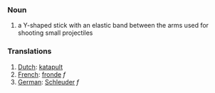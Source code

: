 ===Noun===

# a Y-shaped stick with an elastic band between the arms used for shooting small projectiles

===Translations===
#[[Dutch]]: [[katapult]]
#[[French]]: [[fronde]] ''f''
#[[German]]: [[Schleuder]] ''f''